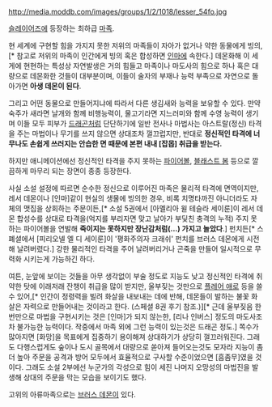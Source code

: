 http://media.moddb.com/images/groups/1/2/1018/lesser_54fo.jpg

[[슬레이어즈]]에 등장하는 최하급 [[마족]].

현 세계에 구현할 힘을 가지지 못한 저위의 마족들이 자아가 없거나 약한 동물에게 빙의,[* 참고로 저위의 마족이 인간에게 빙의 혹은 합성하면 [[인마]]에 속한다.] 데몬화해 이 세게에 현현하는 특성상 자연발생은 거의 힘들고 마족이나 마도사의 힘으로 하나 혹은 대량으로 데몬화한 것들이 대부분이며, 이들이 술자의 부재나 능력 부족으로 자연으로 돌아가면 '''아생 데몬이 된다'''.

그리고 어떤 동물으로 만들어지냐에 따라서 다른 생김새와 능력을 보유할 수 있다. 만약 숙주가 새라면 날개와 함께 비행능력이, 물고기라면 지느러미와 함께 수영 능력이 생기며 이들 모두 피부가 [[드래곤]]처럼 단단하기에 일반 전사나 마법사는 아스트랄(정신) 타격을 주는 마법이나 무기를 쓰지 않으면 상대조차 껄끄럽지만, 반대로 '''정신적인 타격에 너무나도 손쉽게 쓰러지는 안습한 면 때문에 본편 내내 [잡몹] 취급을 받는다.'''

{{{#!html
<object width="420" height="315"><param name="movie" value="http://www.youtube.com/v/vz3WSxK7F-I?version=3&amp;hl=ko_KR"></param><param name="allowFullScreen" value="true"></param><param name="allowscriptaccess" value="always"></param><embed src="http://www.youtube.com/v/vz3WSxK7F-I?version=3&amp;hl=ko_KR" type="application/x-shockwave-flash" width="420" height="315" allowscriptaccess="always" allowfullscreen="true"></embed></object>
}}}

하지만 애니메이션에선 정신적인 타격을 주지 못하는 [[파이어볼]], [[블래스트 봄]] 등으로 깔끔하게 마무리 되는 장면이 종종 등장한다.

사실 소설 설정에 따르면 순수한 정신으로 이루어진 마족은 물리적 타격에 면역이지만, 레서 데몬이나 [인마]같이 현실의 생물에 빙의한 경우, 비록 치명타까진 아니더라도 자체의 맷집을 상회하는 주문이든,[* 소설 5권에서 [아멜리아 윌 테슬라 세이룬]이 레서 데몬 합성수를 상대로 타격을(억지를 부리자면 맞고 날아가 부딫친 충격의 누적) 주지 못하는 파이어볼을 연발해 '''죽이지는 못하지만 장난감처럼(...) 가지고 놀았다'''.] 펀치든[* 스폐셜에서 [피리오넬 엘 디 세이룬]이 '평화주의자 크래쉬' 펀치를 브러스 데몬에게 시전해 날려버렸다.] 강한 물리적인 타격을 주어 날려버리거나 곤죽을 만들어 일시적으로 무력화 시키는게 가능하긴 하다.

여튼, 눈앞에 보이는 것들을 아무 생각없이 부술 정도로 지능도 낮고 정신적인 타격에 취약한 탓에 이래저래 잔챙이 취급을 많이 받지만, 울부짖는 것만으로 [[플레어 애로]] 등을 쓸 수 있어,[* 인간이 정령력을 빌려 화살을 내보내는 데에 반해, 데몬들이 발하는 불꽃 화살은 자력으로 만들어내는 것이라고 한다. (스페셜 8권 후기 참조.)][* 근데 울부짖음 한번만으로 마법을 구현시키는 것은 [인마]가 되지 않는한, [리나 인버스] 정도의 마도사조차 불가능한 능력이다. 작중에서 마족 외에 그런 능력이 있는것은 드래곤 정도.] 쪽수가 많아지면 [화망]을 목표에게 집중하기 용이해져 상대하기가 상당히 껄끄러워진다. 그래도 다행스럽게도 숲이나 도시 골목에서 대량으로 쏟아져 들어오는것도 모자라 지능이 좀더 높아 주문을 공격과 방어 모두에서 효율적으로 구사할 수준이었으면 [흠좀무]였을 것이다. 그래도 소설 2부에선 누군가의 각성으로 힘이 세진 나머지 오망성의 마법진을 발생해 상대의 주문을 막는 모습을 보이기도 했다.

고위의 아류마족으로는 [[브러스 데몬]]이 있다.

